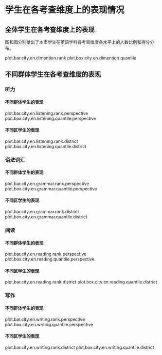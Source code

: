 <!-- chapter dimention -->

\mytext

# 学生在各考查维度上的表现情况

## 全体学生在各考查维度上的表现

图\ref{fig: `r gio.R$GetPlotTitle("plot.bar.city.en.dimention.rank")`}和图\ref{fig: `r gio.R$GetPlotTitle("plot.box.city.en.dimention.quantile")`}分别给出了本市学生在英语学科各考查维度各水平上的人数比例和得分分布。

plot.bar.city.en.dimention.rank
plot.box.city.en.dimention.quantile


## 不同群体学生在各考查维度的表现

### 听力

#### 不同群体学生的表现

plot.bar.city.en.listening.rank.perspective
plot.box.city.en.listening.quantile.perspective


#### 不同区学生的表现

plot.bar.city.en.listening.rank.district
plot.box.city.en.listening.quantile.district

### 语法词汇

#### 不同群体学生的表现

plot.bar.city.en.grammar.rank.perspective
plot.box.city.en.grammar.quantile.perspective



#### 不同区学生的表现

plot.bar.city.en.grammar.rank.district
plot.box.city.en.grammar.quantile.district

### 阅读

#### 不同群体学生的表现

plot.bar.city.en.reading.rank.perspective
plot.box.city.en.reading.quantile.perspective


#### 不同区学生的表现

plot.bar.city.en.reading.rank.district
plot.box.city.en.reading.quantile.district



### 写作

#### 不同群体学生的表现

plot.bar.city.en.writing.rank.perspective
plot.box.city.en.writing.quantile.perspective



#### 不同区学生的表现

plot.bar.city.en.writing.rank.district
plot.box.city.en.writing.quantile.district


<!-- end of chapter dimention -->
